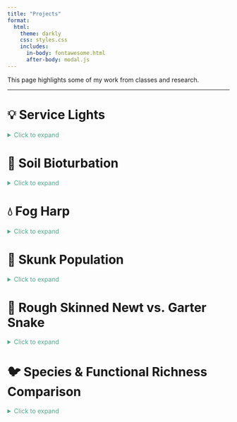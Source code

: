 ```yaml
---
title: "Projects"
format: 
  html:
    theme: darkly
    css: styles.css
    includes:
      in-body: fontawesome.html
      after-body: modal.js
---
```


<!-- Glightbox CSS -->
<link href="https://cdn.jsdelivr.net/npm/glightbox/dist/css/glightbox.min.css" rel="stylesheet" />

<!-- Glightbox JS -->
<script src="https://cdn.jsdelivr.net/npm/glightbox/dist/js/glightbox.min.js"></script>

This page highlights some of my work from classes and research.

***

# 💡 Service Lights
<details>
  <summary style="color: #4FA78D; cursor: pointer;">Click to expand</summary>

**University of California, Santa Barbara (UCSB)**  
*ENVS 193DS – Data Science for Environmental Studies*

Ongoing project that explores the relationship between lighting conditions (working vs. broken) and service call outcomes (needing help or not) using a self-collected dataset (n=108). Created a bar chart, summary table, and a blinking lightboard animation (gif). See visuals.

### **Tools Used**  

RStudio (tidyverse, here, flextable, janitor, ggtext, ggfx, gganimate, showtext), Quarto


### **Code Snippet**

This converts help and working columns in service_data to TRUE/FALSE values by making their text uppercase and then to logical type, then saves the result as a new object called clean_service_data.

```r
clean_service_data <- service_data |>
  mutate(
    help = as.logical(toupper(help)),
    working = as.logical(toupper(working))
  )
```

### **Visuals**  

:::{.panel-tabset}

#### Service Light Table

[![Service Light Table](/media/light_table.jpg)](/media/light_table.jpg){.glightbox data-glightbox="title: Service Light Table"}

#### Service Light Bar Chart

[![Bar Chart](/media/service_light_bar.jpg)](/media/service_light_bar.jpg){.glightbox data-glightbox="title: Service Light Bar Chart"}

#### Blinking Lights Animation

[![Blinking Lights Animation](/media/blinking_lights.gif)](/media/blinking_lights.gif){.glightbox data-glightbox="title: Blinking Lights Animation"}

:::


### **Reflection**  

This project made me think more critically about data. Developing a personal data question, then collecting and working with my own dataset, helped me realize just how messy real-world data can be. It also made me appreciate the value of teamwork. This was a solo project - having others to help troubleshoot, clean, and interpret the same data makes a big difference.

### **Resources**

<a href="https://rebeccalmartinez.github.io/ENVS-193DS_homework-03/code/ENVS-193DS_homework-03.html" target="_blank" style="
    color: white; 
    padding: 8px 12px; 
    cursor: pointer; 
    background-color: transparent;
    transition: background-color 0.3s ease;
    border-radius: 4px;
    display: inline-block;
" 
   onmouseover="this.style.backgroundColor='#4FA78D';" 
   onmouseout="this.style.backgroundColor='transparent';">
  View Live
</a>
|
<a href="https://github.com/RebeccaLMartinez/ENVS-193DS_homework-03" target="_blank" style="
    color: white; 
    padding: 8px 12px; 
    cursor: pointer; 
    background-color: transparent;
    transition: background-color 0.3s ease;
    border-radius: 4px;
    display: inline-block;
" 
   onmouseover="this.style.backgroundColor='#4FA78D';" 
   onmouseout="this.style.backgroundColor='transparent';">
  GitHub Repo
</a>

---

</details>


# 🌱 Soil Bioturbation

<details>
  <summary style="color: #4FA78D; cursor: pointer;">Click to expand</summary>
  
_Under construction…_

---

</details>


# 💧 Fog Harp

<details>
  <summary style="color: #4FA78D; cursor: pointer;">Click to expand</summary>
  
_Under construction…_

---

</details>


# 🦨 Skunk Population

<details>
  <summary style="color: #4FA78D; cursor: pointer;">Click to expand</summary>

_Under construction…_

---

</details>


# 🦎 Rough Skinned Newt vs. Garter Snake

<details>
  <summary style="color: #4FA78D; cursor: pointer;">Click to expand</summary>

**Allan Hancock College**  
*BIOL 155 – Zoology*

*Collaborative video project with Darlene Vera, with help from friends in the Department of Fine Arts.*

The co-evolution of toxin production in rough-skinned newts and toxin resistance in garter snakes served as the focus of a short film designed to make complex science accessible. The project combined storytelling, visual art, and evolutionary biology to communicate this dynamic relationship.

### **Tools Used**
Scriptwriting, Storyboarding, Filmmaking, Adobe Premiere (editing)

### **Reflection**
This project gave me a creative way to engage with evolutionary biology. Working with visual storytelling reminded me that science communication can be just as impactful as scientific research.

### **Watch the Video**
<iframe width="560" height="315" src="https://www.youtube.com/embed/cFefwwtAHF8?si=m9Jg2OOTCrdrWtRe" title="YouTube video player" frameborder="0" allow="accelerometer; autoplay; clipboard-write; encrypted-media; gyroscope; picture-in-picture; web-share" referrerpolicy="strict-origin-when-cross-origin" allowfullscreen></iframe>

--- 

</details>


# 🐦 Species & Functional Richness Comparison

<details>
  <summary style="color: #4FA78D; cursor: pointer;">Click to expand</summary>

**UCSB-Smithsonian Scholars Program**  
*Advanced Field Research Training at the Smithsonian Tropical Research Institute (STRI) in Panama, Summer 2023*

Final project from an immersive data science and field course. This project compares species richness and functional richness of bird communities between Barro Colorado Island (BCI) and Pipeline Road (mainland Panama). We used autonomous recorders (AudioMoths) and avian trait databases to examine diversity patterns in two distinct habitats. Results reflect learning outcomes rather than comprehensive biodiversity assessments.

### **Project Team**

***The Orependulas***
Brandon Leon, Rebecca Martinez, Daniel Romero, Mathew Silva, and Zachary Wilson.


### **Tools Used**

- AudioMoths
- RStudio (tidyverse, mFD, phytools)
- BirdNET-Analyzer (Cornell Lab of Ornithology)
- AVONET – Comprehensive bird trait dataset
- Birds of Panama – BirdLife International

### **Process**

→ Deployed 12 AudioMoths to record dawn chorus 

→ Conducted point counts for visual confirmation  

→ Analyzed 24 audio files using BirdNET-Analyzer  

→ Combined detections with trait data from AVONET and Birds of Panama  

→ Created visualizations in RStudio  


### **Code Snippet**

Code for species richness bar graph.

```r
merged_df <- bind_rows(pipeline_found_joined, bci_birds_joined)

merged_df <- merged_df %>%
  mutate(location = ifelse(row_number() <= 26, substr(location, 1, 4), location)) %>%
  mutate(location = ifelse(row_number() >= 27 & row_number() <= 66, substr(location, 1, 3), location))

family_count <- merged_df %>%
  group_by(Family, location) %>%
  summarize(num_species = n())

ggplot(family_count, aes(x = Family, y = num_species, fill = location)) +
  geom_bar(stat = "identity", position = "dodge") +
  labs(title = "Number of Species by Family and Location",
       x = "Family",
       y = "Number of Species") +
  theme_minimal() +
  scale_y_continuous(breaks = seq(0, max(family_count$num_species), 1)) +
  theme(axis.text.x = element_text(angle = 75, hjust = 1), axis.text = element_text(size = 8))
  
```

### **Visuals**

*Under construction...*

:::{.panel-tabset}

#### Functional Richness Boxplot by Location

<!-- [![Functional Richness Boxplot by Location]()](){glightbox ="Functional Richness Boxplot by Location"} -->

#### Species Count by Family and Location

<!-- [![Species Count by Family and Location]()](){glightbox ="Species Count by Family and Location"} -->

#### Map of Sampling Locations

<!-- [![Map of Sampling Locations]()](){glightbox ="Map of Sampling Locations"} -->

:::

### Poster

Presented findings at the 2023 Cal Poly Summer Internship Research Symposium and the 2023 UCSB Fall Undergraduate Research Showcase.

[![Comparison of Species Richness & Functional Richness Between BCI and Pipeline Road](/media/panama_bci_richness_poster.jpg)](/media/panama_bci_richness_poster.jpg){.glightbox data-glightbox="title: Comparison of Species Richness & Functional Richness Between BCI and Pipeline Road"}



### **Reflection**

This project helped me practice new skills in fieldwork, data analysis, and using R. It was exciting to work with real data that we collected ourselves in the field.

---

</details>


<script>
  const lightbox = GLightbox({
    selector: '.glightbox'
  });
</script>